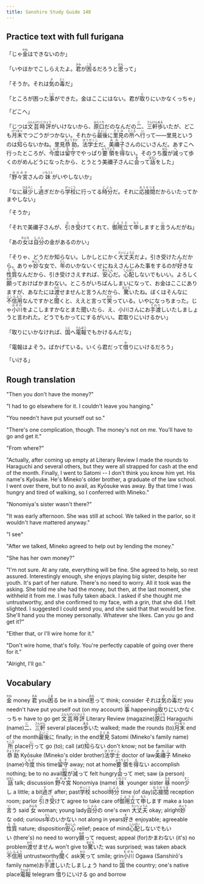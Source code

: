 ```yaml
---
title: Sanshiro Study Guide 148
---
```


## Practice text with full furigana

<p>
「じゃ<ruby><rb>金</rb><rt>かね</rt></ruby>はできないのか」
</p>

<p>
「いやほかでこしらえたよ。<ruby><rb>君</rb><rt>きみ</rt></ruby>が<ruby><rb>困</rb><rt>こま</rt></ruby>るだろうと<ruby><rb>思</rb><rt>おも</rt></ruby>って」
</p>

<p>
「そうか。それは<ruby><rb>気</rb><rt>き</rt></ruby>の<ruby><rb>毒</rb><rt>どく</rt></ruby>だ」
</p>

<p>
「ところが困った<ruby><rb>事</rb><rt>こと</rt></ruby>ができた。金はここにはない。君が<ruby><rb>取</rb><rt>と</rt></ruby>りにいかなくっちゃ」
</p>

「どこへ」

<p>
「じつは<ruby><rb>文芸時評</rb><rt>ぶんんげいじひょう</rt></ruby>がいけないから、<ruby><rb>原口</rb><rt>はらぐち</rt></ruby>だのなんだの<ruby><rb>二</rb><rt>に</rt></ruby>、<ruby><rb>三軒</rb><rt>さんけん</rt></ruby><ruby><rb>歩</rb><rt>ある</rt></ruby>いたが、どこも<ruby><rb>月末</rb><rt>げつまつ</rt></ruby>でつごうがつかない。それから<ruby><rb>最後</rb><rt>さいご</rt></ruby>に<ruby><rb>里見</rb><rt>さとみ</rt></ruby>の<ruby><rb>所</rb><rt>ところ</rt></ruby>へ<ruby><rb>行</rb><rt>い</rt></ruby>って――里見というのは<ruby><rb>知</rb><rt>し</rt></ruby>らないかね。里見<ruby><rb>恭助</rb><rt>きょうすけ</rt></ruby>。<ruby><rb>法学士</rb><rt>ほうがくし</rt></ruby>だ。<ruby><rb>美禰子</rb><rt>みねこ</rt></ruby>さんのにいさんだ。あすこへ行ったところが、<ruby><rb>今度</rb><rt>こんど</rt></ruby>は<ruby><rb>留守</rb><rt>るす</rt></ruby>でやっぱり<ruby><rb>要領</rb><rt>ようりょう</rt></ruby>を<ruby><rb>得</rb><rt>え</rt></ruby>ない。そのうち<ruby><rb>腹</rb><rt>はら</rt></ruby>が<ruby><rb>減</rb><rt>へ</rt></ruby>って歩くのがめんどうになったから、とうとう美禰子さんに<ruby><rb>会</rb><rt>あ</rt></ruby>って<ruby><rb>話</rb><rt>はなし</rt></ruby>をした」
</p>

<p>
「<ruby><rb>野々宮</rb><rt>ののみや</rt></ruby>さんの<ruby><rb>妹</rb><rt>いもうと</rt></ruby>がいやしないか」
</p>

<p>
「なに<ruby><rb>昼</rb><rt>ひる</rt></ruby><ruby><rb>少</rb><rt>すこ</rt></ruby>し<ruby><rb>過</rb><rt>す</rt></ruby>ぎだから<ruby><rb>学校</rb><rt>がっこう</rt></ruby>に行ってる<ruby><rb>時分</rb><rt>じぶん</rt></ruby>だ。それに<ruby><rb>応接間</rb><rt>おうせつま</rt></ruby>だからいたってかまやしない」
</p>

「そうか」

<p>
「それで美禰子さんが、<ruby><rb>引</rb><rt>ひ</rt></ruby>き<ruby><rb>受</rb><rt>う</rt></ruby>けてくれて、<ruby><rb>御用立</rb><rt>ごようだ</rt></ruby>て<ruby><rb>申</rb><rt>もう</rt></ruby>しますと<ruby><rb>言</rb><rt>い</rt></ruby>うんだがね」
</p>

<p>
「あの<ruby><rb>女</rb><rt>おんな</rt></ruby>は<ruby><rb>自分</rb><rt>じぶん</rt></ruby>の金があるのかい」
</p>

<p>
「そりゃ、どうだか知らない。しかしとにかく<ruby><rb>大丈夫</rb><rt>だいじょうぶ</rt></ruby>だよ。引き受けたんだから。ありゃ<ruby><rb>妙</rb><rt>みょう</rt></ruby>な女で、<ruby><rb>年</rb><rt>とし</rt></ruby>のいかないくせにねえさんじみた事をするのが<ruby><rb>好</rb><rt>す</rt></ruby>きな<ruby><rb>性質</rb><rt>たち</rt></ruby>なんだから、引き受けさえすれば、<ruby><rb>安心</rb><rt>あんしん</rt></ruby>だ。<ruby><rb>心配</rb><rt>しんぱい</rt></ruby>しないでもいい。よろしく<ruby><rb>願</rb><rt>ねが</rt></ruby>っておけばかまわない。ところがいちばんしまいになって、お金はここにありますが、あなたには<ruby><rb>渡</rb><rt>わた</rt></ruby>せませんと言うんだから、<ruby><rb>驚</rb><rt>おどろ</rt></ruby>いたね。ぼくはそんなに<ruby><rb>不信用</rb><rt>ふしんよう</rt></ruby>なんですかと<ruby><rb>聞</rb><rt>き</rt></ruby>くと、ええと言って<ruby><rb>笑</rb><rt>わら</rt></ruby>っている。いやになっちまった。じゃ<ruby><rb>小川</rb><rt>おがわ</rt></ruby>をよこしますかなとまた聞いたら、え、小川さんにお<ruby><rb>手渡</rb><rt>てわた</rt></ruby>しいたしましょうと言われた。どうでもかってにするがいい。君取りにいけるかい」
</p>

<p>
「取りにいかなければ、<ruby><rb>国</rb><rt>くに</rt></ruby>へ<ruby><rb>電報</rb><rt>でんぽう</rt></ruby>でもかけるんだな」
</p>

<p>
「電報はよそう。ばかげている。いくら君だって<ruby><rb>借</rb><rt>か</rt></ruby>りにいけるだろう」
</p>

「いける」


## Rough translation

"Then you don't have the money?"

"I had to go elsewhere for it. I couldn't leave you hanging."

"You needn't have put yourself out so."

"There's one complication, though. The money's not on me. You'll have to go and get it."

"From where?"

"Actually, after coming up empty at Literary Review I made the rounds to Haraguchi and several others, but they were all strapped for cash at the end of the month. Finally, I went to Satomi -- I don't think you know him yet. His name's Kyōsuke. He's Mineko's older brother, a graduate of the law school. I went over there, but to no avail, as Kyōsuke was away. By that time I was hungry and tired of walking, so I conferred with Mineko."

"Nonomiya's sister wasn't there?"

"It was early afternoon. She was still at school. We talked in the parlor, so it wouldn't have mattered anyway."

"I see"

"After we talked, Mineko agreed to help out by lending the money."

"She has her own money?"

"I'm not sure. At any rate, everything will be fine. She agreed to help, so rest assured. Interestingly enough, she enjoys playing big sister, despite her youth. It's part of her nature. There's no need to worry. All it took was the asking. She told me she had the money, but then, at the last moment, she withheld it from me. I was fully taken aback. I asked if she thought me untrustworthy, and she confirmed to my face, with a grin, that she did. I felt slighted. I suggested I could send you, and she said that that would be fine. She'll hand you the money personally. Whatever she likes. Can you go and get it?"

"Either that, or I'll wire home for it."

"Don't wire home, that's folly. You're perfectly capable of going over there for it."

"Alright, I'll go."               


## Vocabulary

<p>
<span class="vocabstudy"><ruby><rb>金</rb><rt>かね</rt></ruby>&nbsp;money</span>
<span class="vocabstudy"><ruby><rb>君</rb><rt>きみ</rt></ruby>&nbsp;you</span><span class="vocabstudy"><ruby><rb>困</rb><rt>こま</rt></ruby>る&nbsp;be in a bind</span><span class="vocabstudy"><ruby><rb>思</rb><rt>おも</rt></ruby>って&nbsp;think; consider</span>
<span class="vocabstudy">それは<ruby><rb>気</rb><rt>き</rt></ruby>の<ruby><rb>毒</rb><rt>どく</rt></ruby>だ&nbsp;you needn't have put yourself out (on my account)</span>
<span class="vocabstudy"><ruby><rb>事</rb><rt>こと</rt></ruby>&nbsp;happening</span><span class="vocabstudy"><ruby><rb>取</rb><rt>と</rt></ruby>りにいかなくっちゃ&nbsp;have to go get</span>
<span class="vocabstudy"><ruby><rb>文芸時評</rb><rt>ぶんんげいじひょう</rt></ruby>&nbsp;Literary Review (magazine)</span><span class="vocabstudy"><ruby><rb>原口</rb><rt>はらぐち</rt></ruby>&nbsp;Haraguchi (name)</span><span class="vocabstudy"><ruby><rb>二</rb><rt>に</rt></ruby>、<ruby><rb>三軒</rb><rt>さんけん</rt></ruby>&nbsp;several places</span><span class="vocabstudy"><ruby><rb>歩</rb><rt>ある</rt></ruby>いた&nbsp;walked; made the rounds (to)</span><span class="vocabstudy"><ruby><rb>月末</rb><rt>げつまつ</rt></ruby>&nbsp;end of the month</span><span class="vocabstudy"><ruby><rb>最後</rb><rt>さいご</rt></ruby>に&nbsp;finally; in the end</span><span class="vocabstudy"><ruby><rb>里見</rb><rt>さとみ</rt></ruby>&nbsp;Satomi (Mineko's family name)</span><span class="vocabstudy"><ruby><rb>所</rb><rt>ところ</rt></ruby>&nbsp;place</span><span class="vocabstudy"><ruby><rb>行</rb><rt>い</rt></ruby>って&nbsp;go (to); call (at)</span><span class="vocabstudy"><ruby><rb>知</rb><rt>し</rt></ruby>らない&nbsp;don't know; not be familiar with</span><span class="vocabstudy"><ruby><rb>恭助</rb><rt>きょうすけ</rt></ruby>&nbsp;Kyōsuke (Mineko's older brother)</span><span class="vocabstudy"><ruby><rb>法学士</rb><rt>ほうがくし</rt></ruby>&nbsp;doctor of law</span><span class="vocabstudy"><ruby><rb>美禰子</rb><rt>みねこ</rt></ruby>&nbsp;Mineko (name)</span><span class="vocabstudy"><ruby><rb>今度</rb><rt>こんど</rt></ruby>&nbsp;this time</span><span class="vocabstudy"><ruby><rb>留守</rb><rt>るす</rt></ruby>&nbsp;away; not at home</span><span class="vocabstudy"><ruby><rb>要領</rb><rt>ようりょう</rt></ruby>を<ruby><rb>得</rb><rt>え</rt></ruby>ない&nbsp;accomplish nothing; be to no avail</span><span class="vocabstudy"><ruby><rb>腹</rb><rt>はら</rt></ruby>が<ruby><rb>減</rb><rt>へ</rt></ruby>って&nbsp;felt hungry</span><span class="vocabstudy"><ruby><rb>会</rb><rt>あ</rt></ruby>って&nbsp;met; saw (a person)</span><span class="vocabstudy"><ruby><rb>話</rb><rt>はなし</rt></ruby>&nbsp;talk; discussion</span>
<span class="vocabstudy"><ruby><rb>野々宮</rb><rt>ののみや</rt></ruby>&nbsp;Nonomiya (name)</span><span class="vocabstudy"><ruby><rb>妹</rb><rt>いもうと</rt></ruby>&nbsp;younger sister</span>
<span class="vocabstudy"><ruby><rb>昼</rb><rt>ひる</rt></ruby>&nbsp;noon</span><span class="vocabstudy"><ruby><rb>少</rb><rt>すこ</rt></ruby>し&nbsp;a little; a bit</span><span class="vocabstudy"><ruby><rb>過</rb><rt>す</rt></ruby>ぎ&nbsp;after; past</span><span class="vocabstudy"><ruby><rb>学校</rb><rt>がっこう</rt></ruby>&nbsp;school</span><span class="vocabstudy"><ruby><rb>時分</rb><rt>じぶん</rt></ruby>&nbsp;time (of day)</span><span class="vocabstudy"><ruby><rb>応接間</rb><rt>おうせつま</rt></ruby>&nbsp;reception room; parlor</span>
<span class="vocabstudy"><ruby><rb>引</rb><rt>ひ</rt></ruby>き<ruby><rb>受</rb><rt>う</rt></ruby>けて&nbsp;agree to take care of</span><span class="vocabstudy"><ruby><rb>御用立</rb><rt>ごようだ</rt></ruby>て<ruby><rb>申</rb><rt>もう</rt></ruby>します&nbsp;make a loan</span><span class="vocabstudy"><ruby><rb>言</rb><rt>い</rt></ruby>う&nbsp;said</span>
<span class="vocabstudy"><ruby><rb>女</rb><rt>おんな</rt></ruby>&nbsp;woman; young lady</span><span class="vocabstudy"><ruby><rb>自分</rb><rt>じぶん</rt></ruby>の&nbsp;one's own</span>
<span class="vocabstudy"><ruby><rb>大丈夫</rb><rt>だいじょうぶ</rt></ruby>&nbsp;okay; alright</span><span class="vocabstudy"><ruby><rb>妙</rb><rt>みょう</rt></ruby>な&nbsp;odd; curious</span><span class="vocabstudy"><ruby><rb>年</rb><rt>とし</rt></ruby>のいかない&nbsp;not along in years</span><span class="vocabstudy"><ruby><rb>好</rb><rt>す</rt></ruby>き&nbsp;enjoyable; agreeable</span><span class="vocabstudy"><ruby><rb>性質</rb><rt>たち</rt></ruby>&nbsp;nature; disposition</span><span class="vocabstudy"><ruby><rb>安心</rb><rt>あんしん</rt></ruby>&nbsp;relief; peace of mind</span><span class="vocabstudy"><ruby><rb>心配</rb><rt>しんぱい</rt></ruby>しないでもいい&nbsp;(there's) no need to worry</span><span class="vocabstudy"><ruby><rb>願</rb><rt>ねが</rt></ruby>って&nbsp;request; appeal (for)</span><span class="vocabstudy">かまわない&nbsp;(it's) no problem</span><span class="vocabstudy"><ruby><rb>渡</rb><rt>わた</rt></ruby>せません&nbsp;won't give to</span><span class="vocabstudy"><ruby><rb>驚</rb><rt>おどろ</rt></ruby>いた&nbsp;was surprised; was taken aback</span><span class="vocabstudy"><ruby><rb>不信用</rb><rt>ふしんよう</rt></ruby>&nbsp;untrustworthy</span><span class="vocabstudy"><ruby><rb>聞</rb><rt>き</rt></ruby>く&nbsp;ask</span><span class="vocabstudy"><ruby><rb>笑</rb><rt>わら</rt></ruby>って&nbsp;smile; grin</span><span class="vocabstudy"><ruby><rb>小川</rb><rt>おがわ</rt></ruby>&nbsp;Ogawa (Sanshirō's family name)</span><span class="vocabstudy">お<ruby><rb>手渡</rb><rt>てわた</rt></ruby>しいたしましょう&nbsp;hand to</span>
<span class="vocabstudy"><ruby><rb>国</rb><rt>くに</rt></ruby>&nbsp;the country; one's native place</span><span class="vocabstudy"><ruby><rb>電報</rb><rt>でんぽう</rt></ruby>&nbsp;telegram</span>
<span class="vocabstudy"><ruby><rb>借</rb><rt>か</rt></ruby>りにいける&nbsp;go and borrow</span>
</p>

